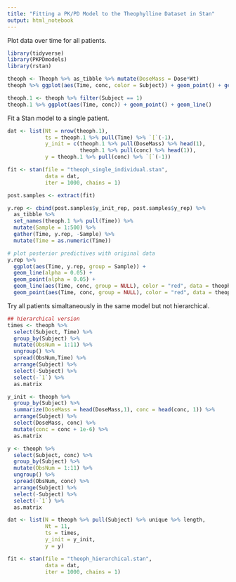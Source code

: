 ```yaml
---
title: "Fitting a PK/PD Model to the Theophylline Dataset in Stan"
output: html_notebook
---
```


Plot data over time for all patients.

```r
library(tidyverse)
library(PKPDmodels)
library(rstan)

theoph <- Theoph %>% as_tibble %>% mutate(DoseMass = Dose*Wt)
theoph %>% ggplot(aes(Time, conc, color = Subject)) + geom_point() + geom_line()

theoph.1 <- theoph %>% filter(Subject == 1)
theoph.1 %>% ggplot(aes(Time, conc)) + geom_point() + geom_line()
```

Fit a Stan model to a single patient.

```r
dat <- list(Nt = nrow(theoph.1),
            ts = theoph.1 %>% pull(Time) %>% `[`(-1),
            y_init = c(theoph.1 %>% pull(DoseMass) %>% head(1),
                       theoph.1 %>% pull(conc) %>% head(1)),
            y = theoph.1 %>% pull(conc) %>% `[`(-1))

fit <- stan(file = "theoph_single_individual.stan",
            data = dat,
            iter = 1000, chains = 1)

post.samples <- extract(fit)

y.rep <- cbind(post.samples$y_init_rep, post.samples$y_rep) %>%
  as_tibble %>%
  set_names(theoph.1 %>% pull(Time)) %>%
  mutate(Sample = 1:500) %>%
  gather(Time, y.rep, -Sample) %>%
  mutate(Time = as.numeric(Time))

# plot posterior predictives with original data
y.rep %>%
  ggplot(aes(Time, y.rep, group = Sample)) +
  geom_line(alpha = 0.05) +
  geom_point(alpha = 0.05) +
  geom_line(aes(Time, conc, group = NULL), color = "red", data = theoph.1) +
  geom_point(aes(Time, conc, group = NULL), color = "red", data = theoph.1)
```


Try all patients simaltaneously in the same model but not hierarchical.

```r
## hierarchical version
times <- theoph %>%
  select(Subject, Time) %>%
  group_by(Subject) %>%
  mutate(ObsNum = 1:11) %>%
  ungroup() %>%
  spread(ObsNum,Time) %>%
  arrange(Subject) %>%
  select(-Subject) %>%
  select(-`1`) %>%
  as.matrix

y_init <- theoph %>%
  group_by(Subject) %>%
  summarize(DoseMass = head(DoseMass,1), conc = head(conc, 1)) %>%
  arrange(Subject) %>%
  select(DoseMass, conc) %>%
  mutate(conc = conc + 1e-6) %>%
  as.matrix

y <- theoph %>%
  select(Subject, conc) %>%
  group_by(Subject) %>%
  mutate(ObsNum = 1:11) %>%
  ungroup() %>%
  spread(ObsNum, conc) %>%
  arrange(Subject) %>%
  select(-Subject) %>%
  select(-`1`) %>%
  as.matrix

dat <- list(N = theoph %>% pull(Subject) %>% unique %>% length,
            Nt = 11,
            ts = times,
            y_init = y_init,
            y = y)

fit <- stan(file = "theoph_hierarchical.stan",
            data = dat,
            iter = 1000, chains = 1)

```

